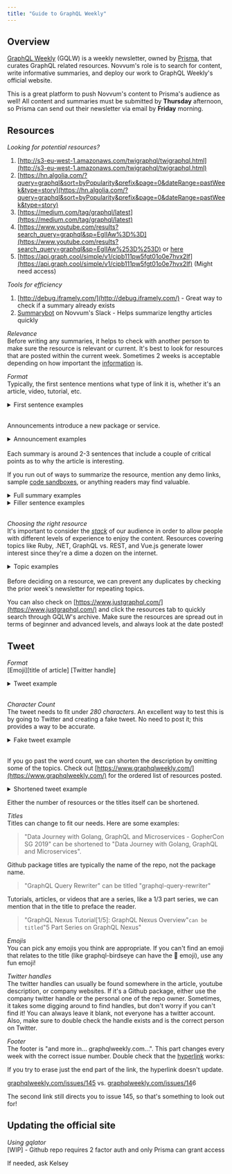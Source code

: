 ```yaml
---
title: "Guide to GraphQL Weekly"
---
```


## Overview

[GraphQL Weekly](https://www.graphqlweekly.com/) (GQLW) is a weekly newsletter, owned by [Prisma](https://www.prisma.io/), that curates GraphQL related resources. Novvum's role is to search for content, write informative summaries, and deploy our work to GraphQL Weekly's official website.

This is a great platform to push Novvum's content to Prisma's audience as well!
All content and summaries must be submitted by **Thursday** afternoon, so Prisma can send out their newsletter via email by **Friday** morning.

## Resources

_Looking for potential resources?_

1. [http://s3-eu-west-1.amazonaws.com/twigraphql/twigraphql.html](http://s3-eu-west-1.amazonaws.com/twigraphql/twigraphql.html)
2. [https://hn.algolia.com/?query=graphql&sort=byPopularity&prefix&page=0&dateRange=pastWeek&type=story](https://hn.algolia.com/?query=graphql&sort=byPopularity&prefix&page=0&dateRange=pastWeek&type=story)
3. [https://medium.com/tag/graphql/latest](https://medium.com/tag/graphql/latest)
4. [https://www.youtube.com/results?search_query=graphql&sp=EgIIAw%3D%3D](https://www.youtube.com/results?search_query=graphql&sp=EgIIAw%253D%253D) or [here](https://www.google.com/search?rlz=1C5CHFA_enDE812DE812&biw=1639&bih=869&tbs=qdr%3Aw&ei=T5ybXM3iJ9G1kwWIgaqQAg&q=site%3Ayoutube.com+%5Bgraphql%5D&oq=site%3Ayoutube.com+%5Bgraphql%5D&gs_l=psy-ab.3...1383.1383..1607...0.0..0.48.48.1)
5. [https://api.graph.cool/simple/v1/cipb111pw5fgt01o0e7hvx2lf](https://api.graph.cool/simple/v1/cipb111pw5fgt01o0e7hvx2lf) (Might need access)

_Tools for efficiency_

1. [http://debug.iframely.com/](http://debug.iframely.com/) - Great way to check if a summary already exists
2. [Summarybot](https://www.summarizebot.com/) on Novvum's Slack - Helps summarize lengthy articles quickly

_Relevance_ <br/>
Before writing any summaries, it helps to check with another person to make sure the resource is relevant or current.
It's best to look for resources that are posted within the current week. Sometimes 2 weeks is acceptable depending on how important the [information](https://www.notion.so/GQLW-Article-Curation-291a6921e2f544759b458f9cd777699b#68191064a9274f75aaa10f4cbc4378ba) is.

_Format_ <br/>
Typically, the first sentence mentions what type of link it is, whether it's an article, video, tutorial, etc.

<details><summary>First sentence examples</summary>

- "A detailed talk, by Robert Zhu..."

- "This interesting article discusses..."

</details>

<br />

Announcements introduce a new package or service.

<details><summary>Announcement examples</summary>

- "Introducing GraphiQL Explorer 2.0!"

- "GraphQL Codegen 1.0 is here!"

</details>

<br />
Each summary is around 2-3 sentences that include a couple of critical points as to why the article is interesting.

If you run out of ways to summarize the resource, mention any demo links, sample [code sandboxes](https://codesandbox.io/), or anything readers may find valuable.

<details><summary>Full summary examples</summary>

- "Check out Hasura’s 2 hour GraphQL Tutorial series on what GraphQL is and how to integrate GraphQL APIs with different web/mobile frameworks. They currently have tutorials using React, Vue, iOS, Hasura, and many more coming soon. The tutorials take you step by step from setting up a GraphQL client with Apollo to creating subscriptions and receiving realtime data."

- "Stay tuned for the release of [Honeypot.io](http://honeypot.io/)’s “GraphQL: The Documentary” on June 24th! Explore the story of why and how GraphQL came to be and the impact it’s having on big tech companies worldwide with Lee Byron, Nick Schrock, Dan Schafer, and many more."

- "DinoQL is a customizable GraphQL style query language for interacting with JavaScript objects (JSON). Use DinoQL to traverse JavaScript objects the same way you query APIs with GraphQL. DinoQL supports aliases, filters, fragments and other native GraphQL functionality."

</details>
<details><summary>Filler sentence examples</summary>

- "Learn more about additional features in the sample GraphiQL playgrounds available in the article."
- "If you know a tool that isn’t listed, feel free to contribute in the comments!"

</details>
<br />

_Choosing the right resource_ <br/>
It's important to consider the _[stack](https://mixpanel.com/topics/what-is-a-technology-stack/)_ of our audience in order to allow people with different levels of experience to enjoy the content.
Resources covering topics like Ruby, .NET, GraphQL vs. REST, and Vue.js generate lower interest since they're a dime a dozen on the internet.

<details><summary>Topic examples</summary>

- [Lee Byron](https://medium.com/@leeb/introducing-the-graphql-foundation-3235d8186d6d)
- [Facebook](https://developers.facebook.com/videos/2019/building-the-new-facebookcom-with-react-graphql-and-relay/)
- Big named services, like [Apollo](https://www.apollographql.com/) and [Nexus](https://nexus.js.org/)
- [Best practices](https://code.kiwi.com/relay-and-graphql-best-practices-b09ce1d6d7ea)
- [List of tools](https://blog.bitsrc.io/13-graphql-tools-and-libraries-you-should-know-in-2019-e4b9005f6fc2)
- [Trends](https://nilan.netlify.com/posts/graphql-trends-in-2019/)
- _new_ Github [packages](https://github.com/ef-eng/graphql-query-rewriter) that are _unique_ — Look for stars and a [well-documented README](https://github.com/dotansimha/graphql-code-generator)
- GraphQL [journey](https://www.youtube.com/watch?v=hIScta6OxQ8)

</details>
<br />
Before deciding on a resource, we can prevent any duplicates by checking the prior week's newsletter for repeating topics.

You can also check on [https://www.justgraphql.com/](https://www.justgraphql.com/) and click the resources tab to quickly search through GQLW's archive.
Make sure the resources are spread out in terms of beginner and advanced levels, and always look at the date posted!

## Tweet

_Format_ <br/>
[Emoji][title of article] [Twitter handle]

<details><summary>Tweet example</summary>

🎊 Introducing Apollo Federation @apollographql <br/>
🧠 graphql-query-rewriter <br/>
🛠 13 GraphQL Tools and Libraries in 2019 @bit_src <br/>
🔐Implementing Authentication using JWT, Bcrypt and GraphQL Nexus @novvumio <br/>
and more in....
[graphqlweekly.com/issues/145](https://www.graphqlweekly.com/issues/145)

![](https://i.ibb.co/jw6kT1P/Screen-Shot-2019-06-05-at-4-27-48-PM.png)

</details>
<br/>

_Character Count_ <br/>
The tweet needs to fit under _280 characters_.
An excellent way to test this is by going to Twitter and creating a fake tweet.
No need to post it; this provides a way to be accurate.

<details><summary>Fake tweet example</summary>

![](https://i.ibb.co/c8GV4vn/Screen-Shot-2019-05-03-at-5-42-46-PM.png)

The bottom right circle with the number lets us know how many characters are left.

</details>

<br />

If you go past the word count, we can shorten the description by omitting some of the topics. Check out [https://www.graphqlweekly.com/](https://www.graphqlweekly.com/) for the ordered list of resources posted.

<details><summary>Shortened tweet example</summary>

Before

![](https://i.ibb.co/74Frx9Q/Untitled.png)

After

![](https://i.ibb.co/c8GV4vn/Screen-Shot-2019-05-03-at-5-42-46-PM.png)

</details>

Either the number of resources or the titles itself can be shortened.

_Titles_ <br/>
Titles can change to fit our needs. Here are some examples:

> "Data Journey with Golang, GraphQL and Microservices - GopherCon SG 2019" can be shortened to "Data Journey with Golang, GraphQL and Microservices".

Github package titles are typically the name of the repo, not the package name.

> "GraphQL Query Rewriter" can be titled "graphql-query-rewriter"

Tutorials, articles, or videos that are a series, like a 1/3 part series, we can mention that in the title to preface the reader.

> "GraphQL Nexus Tutorial[1/5]: GraphQL Nexus Overview"`can be titled`"5 Part Series on GraphQL Nexus"

_Emojis_<br/>
You can pick any emojis you think are appropriate. If you can't find an emoji that relates to the title (like graphql-birdseye can have the 🦅 emoji), use any fun emoji!

_Twitter handles_ <br/>
The twitter handles can usually be found somewhere in the article, youtube description, or company websites. If it's a Github package, either use the company twitter handle or the personal one of the repo owner. Sometimes, it takes some digging around to find handles, but don't worry if you can't find it! You can always leave it blank, not everyone has a twitter account.
Also, make sure to double check the handle exists and is the correct person on Twitter.

_Footer_ <br/>
The footer is "and more in... graphqlweekly.com...". This part changes every week with the correct issue number. Double check that the [hyperlink](https://www.lifewire.com/how-do-hyperlinks-work-2483287) works:

If you try to erase just the end part of the link, the hyperlink doesn't update.

[graphqlweekly.com/issues/145](https://www.graphqlweekly.com/issues/145) vs. [graphqlweekly.com/issues/14](https://www.graphqlweekly.com/issues/145)6

The second link still directs you to issue 145, so that's something to look out for!

## Updating the official site

_Using gqlator_ <br/>
[WIP] - Github repo requires 2 factor auth and only Prisma can grant access

If needed, ask Kelsey
